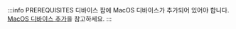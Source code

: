 :::info PREREQUISITES
디바이스 팜에 MacOS 디바이스가 추가되어 있어야 합니다. [MacOS 디바이스 추가](/get-started/tutorials/device-farm/device/macos)을 참고하세요.
:::
